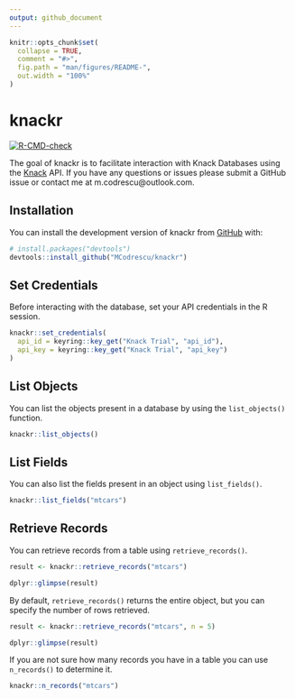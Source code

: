 ```yaml
---
output: github_document
---
```


<!-- README.md is generated from README.Rmd. Please edit that file -->

```r
knitr::opts_chunk$set(
  collapse = TRUE,
  comment = "#>",
  fig.path = "man/figures/README-",
  out.width = "100%"
)
```

# knackr

<!-- badges: start -->
[![R-CMD-check](https://github.com/MCodrescu/knackr/actions/workflows/R-CMD-check.yaml/badge.svg)](https://github.com/MCodrescu/knackr/actions/workflows/R-CMD-check.yaml)
<!-- badges: end -->

The goal of knackr is to facilitate interaction with Knack Databases using the [Knack](https://www.knack.com/) API. If you have any questions or issues please submit a GitHub issue or contact me at m.codrescu@outlook.com.

## Installation

You can install the development version of knackr from [GitHub](https://github.com/) with:

``` r
# install.packages("devtools")
devtools::install_github("MCodrescu/knackr")
```

## Set Credentials

Before interacting with the database, set your API credentials in the R session.

```r
knackr::set_credentials(
  api_id = keyring::key_get("Knack Trial", "api_id"),
  api_key = keyring::key_get("Knack Trial", "api_key")
)
```

## List Objects

You can list the objects present in a database by using the `list_objects()` function.

``` r
knackr::list_objects()
```

## List Fields

You can also list the fields present in an object using `list_fields()`.

``` r
knackr::list_fields("mtcars")
```

## Retrieve Records
You can retrieve records from a table using `retrieve_records()`. 

```r
result <- knackr::retrieve_records("mtcars")

dplyr::glimpse(result)
```

By default, `retrieve_records()` returns the entire object, but you can specify the number of rows retrieved.
```r
result <- knackr::retrieve_records("mtcars", n = 5)

dplyr::glimpse(result)
```

If you are not sure how many records you have in a table you can use `n_records()` to determine it.

```r
knackr::n_records("mtcars")
```

